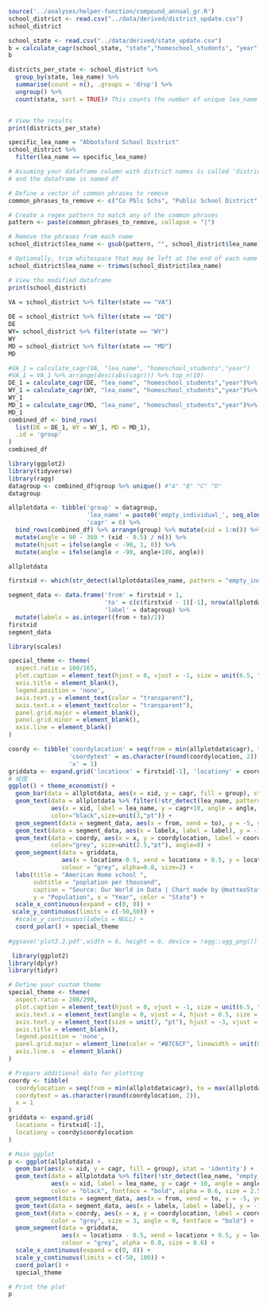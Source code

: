 

```r
source('../analyses/helper-function/compound_annual_gr.R')
school_district <- read.csv("../data/derived/district_update.csv")
school_district
```
```r
school_state <- read.csv("../data/derived/state_update.csv")
b = calculate_cagr(school_state, "state","homeschool_students", "year")
b
```
```r
districts_per_state <- school_district %>%
  group_by(state, lea_name) %>%
  summarise(count = n(), .groups = 'drop') %>%
  ungroup() %>%
  count(state, sort = TRUE)# This counts the number of unique lea_name entries per state and sorts the results %>% 


# View the results
print(districts_per_state)
```


```r
specific_lea_name = "Abbotsford School District"
school_district %>% 
  filter(lea_name == specific_lea_name)
```
```r
# Assuming your dataframe column with district names is called 'district_name'
# and the dataframe is named df

# Define a vector of common phrases to remove
common_phrases_to_remove <- c("Co Pblc Schs", "Public School District", "School District","County Public Schools","County","City Pblc Schs","City Public Schools")

# Create a regex pattern to match any of the common phrases
pattern <- paste(common_phrases_to_remove, collapse = "|")

# Remove the phrases from each name
school_district$lea_name <- gsub(pattern, "", school_district$lea_name)

# Optionally, trim whitespace that may be left at the end of each name
school_district$lea_name <- trimws(school_district$lea_name)

# View the modified dataframe
print(school_district)

```

```r
VA = school_district %>% filter(state == "VA")
 
DE = school_district %>% filter(state == "DE")
DE
WY= school_district %>% filter(state == "WY")
WY
MD = school_district %>% filter(state == "MD")
MD
```


```r
#VA_1 = calculate_cagr(VA, "lea_name", "homeschool_students","year")
#VA_1 = VA_1 %>% arrange(desc(abs(cagr))) %>% top_n(10)
DE_1 = calculate_cagr(DE, "lea_name", "homeschool_students","year")%>% arrange(desc(abs(cagr))) %>% slice_head(n = 10)
WY_1 = calculate_cagr(WY, "lea_name", "homeschool_students","year")%>% arrange(desc(abs(cagr)))%>% slice_head(n = 10)
WY_1
MD_1 = calculate_cagr(MD, "lea_name", "homeschool_students","year")%>% arrange(desc(abs(cagr))) %>% slice_head(n = 10)
MD_1
combined_df <- bind_rows(
  list(DE = DE_1, WY = WY_1, MD = MD_1),
  .id = 'group'
)
combined_df
```

```r
library(ggplot2)
library(tidyverse)
library(ragg)
datagroup <- combined_df$group %>% unique() #"A" "B" "C" "D"
datagroup

allplotdata <- tibble('group' = datagroup,
                      'lea_name' = paste0('empty_individual_', seq_along(datagroup)),
                      'cagr' = 0) %>% 
  bind_rows(combined_df) %>% arrange(group) %>% mutate(xid = 1:n()) %>% 
  mutate(angle = 90 - 360 * (xid - 0.5) / n()) %>% 
  mutate(hjust = ifelse(angle < -90, 1, 0)) %>% 
  mutate(angle = ifelse(angle < -90, angle+180, angle))

allplotdata
```
```r
firstxid <- which(str_detect(allplotdata$lea_name, pattern = "empty_individual")) # 1 12 43 58

segment_data <- data.frame('from' = firstxid + 1,
                           'to' = c(c(firstxid - 1)[-1], nrow(allplotdata)),
                           'label' = datagroup) %>% 
  mutate(labelx = as.integer((from + to)/2))
firstxid
segment_data
```

```r
library(scales)

special_theme <- theme(
  aspect.ratio = 160/165,
  plot.caption = element_text(hjust = 0, vjust = -1, size = unit(6.5, "pt"), colour = "#404040"),
  axis.title = element_blank(),
  legend.position = 'none',
  axis.text.y = element_text(color = "transparent"),
  axis.text.x = element_text(color = "transparent"),
  panel.grid.major = element_blank(),
  panel.grid.minor = element_blank(),
  axis.line = element_blank()
)

coordy <- tibble('coordylocation' = seq(from = min(allplotdata$cagr), to = max(allplotdata$cagr), 10),
                 'coordytext' = as.character(round(coordylocation, 2)),
                 'x' = 1)
griddata <- expand.grid('locationx' = firstxid[-1], 'locationy' = coordy$coordylocation)
# 绘图
ggplot() + theme_economist() +
  geom_bar(data = allplotdata, aes(x = xid, y = cagr, fill = group), stat = 'identity') + 
  geom_text(data = allplotdata %>% filter(!str_detect(lea_name, pattern = "empty_individual")), 
            aes(x = xid, label = lea_name, y = cagr+10, angle = angle, hjust = hjust),
            color="black",size=unit(3,"pt")) + 
  geom_segment(data = segment_data, aes(x = from, xend = to), y = -5, yend=-5) + 
  geom_text(data = segment_data, aes(x = labelx, label = label), y = -15,size = unit(2.5,"pt")) + 
  geom_text(data = coordy, aes(x = x, y = coordylocation, label = coordytext),
            color="grey", size=unit(2.5,"pt"), angle=0) + 
  geom_segment(data = griddata, 
               aes(x = locationx-0.5, xend = locationx + 0.5, y = locationy, yend = locationy),
               colour = "grey", alpha=0.8, size=2) + 
  labs(title = "American Home school ",
       subtitle = "poplation per thousand",
       caption = "Source: Our World in Data | Chart made by @matteoStats",
       y = "Population", x = "Year", color = "State") +
  scale_x_continuous(expand = c(0, 0)) + 
 scale_y_continuous(limits = c(-50,50)) + 
  #scale_y_continuous(labels = NULL) +
  coord_polar() + special_theme
  
#ggsave('plot3.2.pdf',width = 6, height = 6, device = ragg::agg_png())
```

```r
 library(ggplot2)
library(dplyr)
library(tidyr)

# Define your custom theme
special_theme <- theme(
  aspect.ratio = 208/290,
  plot.caption = element_text(hjust = 0, vjust = -1, size = unit(6.5, "pt"), colour = "#404040"),
  axis.text.x = element_text(angle = 0, vjust = 4, hjust = 0.5, size = unit(7, "pt")),
  axis.text.y = element_text(size = unit(7, "pt"), hjust = -3, vjust = 0),
  axis.title = element_blank(),  
  legend.position = 'none',
  panel.grid.major = element_line(color = "#B7C6CF", linewidth = unit(0.5, "pt")),
  axis.line.x  = element_blank()
)

# Prepare additional data for plotting
coordy <- tibble(
  coordylocation = seq(from = min(allplotdata$cagr), to = max(allplotdata$cagr), 10),
  coordytext = as.character(round(coordylocation, 2)),
  x = 1
)
griddata <- expand.grid(
  locationx = firstxid[-1], 
  locationy = coordy$coordylocation
)

# Main ggplot
p <- ggplot(allplotdata) + 
  geom_bar(aes(x = xid, y = cagr, fill = group), stat = 'identity') + 
  geom_text(data = allplotdata %>% filter(!str_detect(lea_name, "empty_individual")), 
            aes(x = xid, label = lea_name, y = cagr + 10, angle = angle, hjust = hjust),
            color = "black", fontface = "bold", alpha = 0.6, size = 2.5) + 
  geom_segment(data = segment_data, aes(x = from, xend = to, y = -5, yend = -5)) + 
  geom_text(data = segment_data, aes(x = labelx, label = label), y = -15) + 
  geom_text(data = coordy, aes(x = x, y = coordylocation, label = coordytext),
            color = "grey", size = 3, angle = 0, fontface = "bold") + 
  geom_segment(data = griddata, 
               aes(x = locationx - 0.5, xend = locationx + 0.5, y = locationy, yend = locationy),
               colour = "grey", alpha = 0.8, size = 0.6) + 
  scale_x_continuous(expand = c(0, 0)) + 
  scale_y_continuous(limits = c(-50, 100)) + 
  coord_polar() +
  special_theme

# Print the plot
p

```

